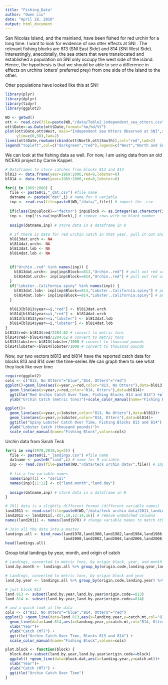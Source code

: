 ```yaml
---
title: "Fishing_Data"
author: "Owen Liu"
date: "April 28, 2016"
output: html_document
---
```


San Nicolas Island, and the mainland, have been fished for red urchin for a long time.  I want to look for evidence of sea otter effects at SNI .  The relevant fishing blocks are 813 (SNI East Side) and 814 (SNI West Side).  Interestingly, anecdotally, the sea otters that were translocated and established a population on SNI only occupy the west side of the island.  Hence, the hypothesis is that we should be able to see a difference in effects on urchins (otters' preferred prey) from one side of the island to the other.

Otter populations have looked like this at SNI:
```r
library(plyr)
library(dplyr)
library(tidyr)
library(ggplot2)

WD <- getwd()
ott <- read.csv(file=paste(WD,"/data/Table2_independent_sea_otters.csv",sep=""))
ott$Date<-as.Date(ott$Date,format="%m/%d/%Y")
plot(ott$Date,ott$West, main="Independent Sea Otters Observed at SNI",xlab="Year",ylab="Number of Otters",type="l",col="darkgreen",
     ylim=c(0,50),lwd=2)
lines(ott$Date,rowSums(cbind(ott$North,ott$South)),col="red",lwd=2)
legend("topleft",col=c("darkgreen","red"),legend=c("West","North and South"),lty=1)
```

We can look at the fishing data as well.  For now, I am using data from an old NCEAS project by Carrie Kappel.

```r
# Dataframes to store catches from blocks 813 and 814
bl813 <- data.frame(year=1969:2006,red=0,lobster=0)
bl814 <- data.frame(year=1969:2006,red=0,lobster=0)

for(i in 1969:2006) {
  file <- paste0(i,"_dat.csv") #file name
  datname <- paste0("dat",i) # name for R variable
  inp <- read.csv(file=paste0(WD,"/data/",file)) # import the .csv
  
  if(class(inp$Block)=="factor") inp$Block <- as.integer(as.character(inp$Block)) # Fix broken variable type in some of the data
  inp <- inp[!is.na(inp$Block),] # remove rows with no block number
  
  assign(datname,inp) # store data in a dataframe in R
  
  # If there is data for red urchin catch in that year, pull it out and assign it to the block 813 and 814 dataframes created above
  bl813dat.urch <- NA
  bl814dat.urch<- NA
  bl813dat.lob <- NA
  bl814dat.lob <- NA
  
  
  if("Urchin..red" %in% names(inp)) {
    bl813dat.urch<- inp[inp$Block==813,"Urchin..red"] # pull out red urchin data from block 813
    bl814dat.urch<- inp[inp$Block==814,"Urchin..red"] # pull out red urchin data from block 814
  }
  if("Lobster..California.spiny" %in% names(inp)) {
    bl813dat.lob<- inp[inp$Block==813,"Lobster..California.spiny"] # pull out lobster data from block 813
    bl814dat.lob<- inp[inp$Block==814,"Lobster..California.spiny"] # pull out lobster data from block 814
  }
  
  bl813[bl813$year==i,"red"] <- bl813dat.urch
  bl814[bl814$year==i,"red"] <- bl814dat.urch
  bl813[bl813$year==i,"lobster"] <- bl813dat.lob
  bl814[bl814$year==i,"lobster"] <- bl814dat.lob
}
bl813$red<-bl813$red/2204.62 # convert to metric tons
bl814$red<-bl814$red/2204.62 # convert to metric tons
bl813$lobster<-bl813$lobster/1000 # convert to thousand pounds
bl814$lobster<-bl814$lobster/1000 # convert to thousand pounds

```

Now, our two vectors bl813 and bl814 have the reported catch data for blocks 813 and 814 over the time-series
We can graph them to see what they look like over time

```r
require(ggplot2)
cols <- c("813, No Otters"="blue","814, Otters"="red")
ggplot()+geom_line(aes(x=year,y=red,color="813, No Otters"),data=bl813)+
  geom_line(aes(x=year,y=red,color="814, Otters"),data=bl814)+
  ggtitle("Red Urchin Catch Over Time, Fishing Blocks 813 and 814") +xlab("Year") +
  ylab("Urchin Catch (metric tons)")+scale_color_manual(name="Fishing Block",values=cols)

ggplot()+
  geom_line(aes(x=year,y=lobster,color="813, No Otters"),data=bl813)+
  geom_line(aes(x=year,y=lobster,color="814, Otters"),data=bl814)+
  ggtitle("Spiny Lobster Catch Over Time, Fishing Blocks 813 and 814") +xlab("Year") +
  ylab("Lobster Catch (thousand pounds)")+
  scale_color_manual(name="Fishing Block",values=cols)

```

Urchin data from Sarah Teck
```r
for(i in seq(1978,2010,by=2)) {
  file <- paste0(i,"_landings.csv") #file name
  datname <- paste0("land",i) # name for R variable
  inp <- read.csv(file=paste0(WD,"/data/teck urchin data/",file)) # import the .csv
  
  # fix a few variable names
  names(inp)[1] <- "serial"
  names(inp)[11:12] <- c("land.month","land.day")
  
  assign(datname,inp) # store data in a dataframe in R
}

# 2011 data is a slightly different format (different variable names)
land2011 <- read.csv(file=paste0(WD,"/data/teck urchin data/2011_landings.csv"))
land2011 <- land2011[,-c(7,10,12:14,16)] # remove unmatched columns
names(land2011) <- names(land1978) # change variable names to match other data

# Join all the data into a master
landings.all <- bind_rows(land1978,land1980,land1982,land1984,land1986,land1988,land1990,land1992,land1994,land1996,land1998,
                          land2000,land2002,land2004,land2006,land2008,land2010,land2011)
head(landings.all)
```

Group total landings by year, month, and origin of catch

```r
# Landings, converted to metric tons, by origin block, year, and month
land.by.month <- landings.all %>% group_by(origin.code,landing.year,land.month) %>% ddply(~origin.code+landing.year+land.month,summarise,catch.mt=sum(reported.catch.lbs)/2204.62)

# Landings, converted to metric tons, by origin block and year
land.by.year <- landings.all %>% group_by(origin.code,landing.year) %>% ddply(~origin.code+landing.year,summarise,catch.mt=sum(reported.catch.lbs)/2204.62)

# just block 813
land.813 <- subset(land.by.year,land.by.year$origin.code==813)
land.814 <- subset(land.by.year,land.by.year$origin.code==814)

# and a quick look at the data
cols <- c("813, No Otters"="blue","814, Otters"="red")
ggplot() +geom_line(data=land.813,aes(x=landing.year,y=catch.mt,col="813, No Otters"))+
  geom_line(data=land.814,aes(x=landing.year,y=catch.mt,col="814, Otters"))+
  xlab("Year")+
  ylab("Catch (MT)") +
  ggtitle("Urchin Catch Over Time, Blocks 813 and 814") +
  scale_color_manual(name="Fishing Block",values=cols)

plot.block <- function(block) {
  block.dat<-subset(land.by.year,land.by.year$origin.code==block)
  ggplot() +geom_line(data=block.dat,aes(x=landing.year,y=catch.mt))+
  xlab("Year")+
  ylab("Catch (MT)") +
  ggtitle("Urchin Catch Over Time")
}

```